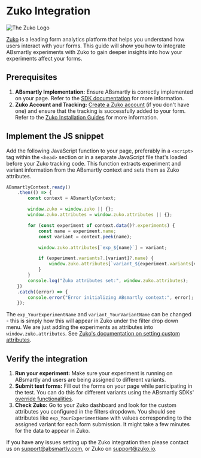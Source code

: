 
# Zuko Integration

<Image
    img="zuko-logo.png"
    alt="The Zuko Logo"
    maxWidth={600}
/>

[Zuko](https://zuko.io) is a leading form analytics platform that helps you understand how users 
interact with your forms. This guide will show you how to integrate ABsmartly experiments with 
Zuko to gain deeper insights into how your experiments affect your forms.

## Prerequisites

1. **ABsmartly Implementation:** Ensure ABsmartly is correctly implemented on your page. Refer 
    to the [SDK documentation](/docs/SDK-Documentation/getting-started) for more information.
2. **Zuko Account and Tracking:** [Create a Zuko account](https://app.zuko.io/signup) (if 
    you don't have one) and ensure that the tracking is successfully added to your form. Refer to 
    the [Zuko Installation Guides](https://www.zuko.io/guides) for more information.

## Implement the JS snippet

Add the following JavaScript function to your page, preferably in a `<script>` tag within the 
`<head>` section or in a separate JavaScript file that's loaded before your Zuko tracking code. 
This function extracts experiment and variant information from the ABsmartly context and sets them
as Zuko attributes.

```js
ABsmartlyContext.ready()
    .then(() => {
        const context = ABsmartlyContext;

        window.zuko = window.zuko || {};
        window.zuko.attributes = window.zuko.attributes || {};

        for (const experiment of context.data()?.experiments) {
            const name = experiment.name;
            const variant = context.peek(name);

            window.zuko.attributes[`exp_${name}`] = variant;

            if (experiment.variants?.[variant]?.name) {
                window.zuko.attributes[`variant_${experiment.variants[variant].name}`] = variant;
            }
        }
        console.log("Zuko attributes set:", window.zuko.attributes);
    })
    .catch((error) => {
        console.error("Error initializing ABsmartly context:", error);
    });
```

The `exp_YourExperimentName` and `variant_YourVariantName` can be changed - this is simply how 
this will appear in Zuko under the filter drop down menu. We are just adding the experiments as 
attributes into `window.zuko.attributes`. See [Zuko's documentation on setting custom attributes](https://www.zuko.io/guides/using-custom-attributes).

## Verify the integration

1. **Run your experiment:** Make sure your experiment is running on ABsmartly and users are being assigned to 
    different variants.
2. **Submit test forms:** Fill out the forms on your page while participating in the test. You can do this for
    different variants using the ABsmartly SDKs' [override functionalities](/docs/SDK-Documentation/basic-usage#overriding-treatment-variants).
3. **Check Zuko:** Go to your Zuko dashboard and look for the custom attributes you configured in the 
    filters dropdown. You should see attributes like `exp_YourExperimentName` with values corresponding 
    to the assigned variant for each form submission. It might take a few minutes for the data to appear in Zuko.

If you have any issues setting up the Zuko integration then please contact us on [support@absmartly.com](mailto:support@absmartly.com),
or Zuko on [support@zuko.io](mailto:support@zuko.io).
